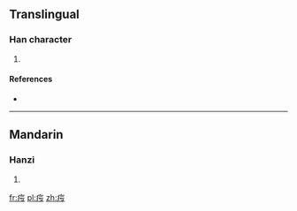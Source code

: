 ==Translingual==

===Han character===
{{Han char|rn=104|rad=疒|as=03|sn=8|four=|canj=KMMS,XKMMS}}

# {{defn|Han|sort=疒03}}

====References====
* {{Han ref|kx=0769.220|dkj=22031|hdz=42660.040|uh=759E|ud=30110}}

----

==Mandarin==

===Hanzi===
{{cmn-hanzi|pin=[[xū]] ([[xu1]])|wg=hsü<sup>1</sup>}}

# {{defn|lang=cmn|sort=疒03}}

[[fr:疞]]
[[pl:疞]]
[[zh:疞]]